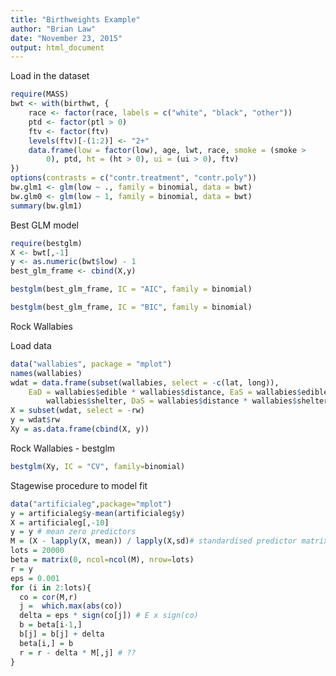 ```yaml
---
title: "Birthweights Example"
author: "Brian Law"
date: "November 23, 2015"
output: html_document
---
```


Load in the dataset

```r
require(MASS)
bwt <- with(birthwt, {
    race <- factor(race, labels = c("white", "black", "other"))
    ptd <- factor(ptl > 0)
    ftv <- factor(ftv)
    levels(ftv)[-(1:2)] <- "2+"
    data.frame(low = factor(low), age, lwt, race, smoke = (smoke > 
        0), ptd, ht = (ht > 0), ui = (ui > 0), ftv)
})
options(contrasts = c("contr.treatment", "contr.poly"))
bw.glm1 <- glm(low ~ ., family = binomial, data = bwt)
bw.glm0 <- glm(low ~ 1, family = binomial, data = bwt)
summary(bw.glm1)

```

Best GLM model

```r
require(bestglm)
X <- bwt[,-1]
y <- as.numeric(bwt$low) - 1
best_glm_frame <- cbind(X,y)

bestglm(best_glm_frame, IC = "AIC", family = binomial)

bestglm(best_glm_frame, IC = "BIC", family = binomial)

```

Rock Wallabies

Load data
```r

data("wallabies", package = "mplot")
names(wallabies)
wdat = data.frame(subset(wallabies, select = -c(lat, long)), 
    EaD = wallabies$edible * wallabies$distance, EaS = wallabies$edible * 
        wallabies$shelter, DaS = wallabies$distance * wallabies$shelter)
X = subset(wdat, select = -rw)
y = wdat$rw
Xy = as.data.frame(cbind(X, y))

```

Rock Wallabies - bestglm

```r
bestglm(Xy, IC = "CV", family=binomial)
```

Stagewise procedure to model fit

```r
data("artificialeg",package="mplot")
y = artificialeg$y-mean(artificialeg$y)
X = artificialeg[,-10]
y = y # mean zero predictors
M = (X - lapply(X, mean)) / lapply(X,sd)# standardised predictor matrix
lots = 20000 
beta = matrix(0, ncol=ncol(M), nrow=lots)
r = y
eps = 0.001
for (i in 2:lots){
  co = cor(M,r) 
  j =  which.max(abs(co))
  delta = eps * sign(co[j]) # E x sign(co)  
  b = beta[i-1,]
  b[j] = b[j] + delta
  beta[i,] = b
  r = r - delta * M[,j] # ??
}

```
